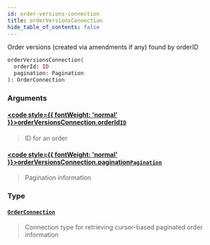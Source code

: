 ```yaml
---
id: order-versions-connection
title: orderVersionsConnection
hide_table_of_contents: false
---
```








Order versions (created via amendments if any) found by orderID

```graphql
orderVersionsConnection(
  orderId: ID
  pagination: Pagination
): OrderConnection
```


### Arguments

#### [<code style={{ fontWeight: 'normal' }}>orderVersionsConnection.<b>orderId</b></code>](#)<Bullet />[`ID`](/testnet/api/graphql/scalars/id) <Badge class="secondary" text="scalar"/>
> ID for an order
> 

#### [<code style={{ fontWeight: 'normal' }}>orderVersionsConnection.<b>pagination</b></code>](#)<Bullet />[`Pagination`](/testnet/api/graphql/inputs/pagination) <Badge class="secondary" text="input"/>
> Pagination information
> 

### Type

#### [`OrderConnection`](/testnet/api/graphql/objects/order-connection) <Badge class="secondary" text="object"/>
> Connection type for retrieving cursor-based paginated order information
> 





